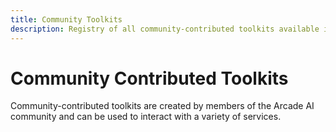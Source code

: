 ```yaml
---
title: Community Toolkits
description: Registry of all community-contributed toolkits available in the Arcade AI ecosystem
---
```



# Community Contributed Toolkits

Community-contributed toolkits are created by members of the Arcade AI community and can be used to interact with a variety of services.

<br />

<div className={styles.toolGrid}>
  <ToolCard
    name="Notion"
    image="community-contributed"
    summary="Notion integration to search, create, update, and delete databases/pages"
    link="/integrations/community-toolkits/Notion/reference"
    category="Community Contributed Toolkit"
  />
  <ToolCard
    name="Twilio"
    image="community-contributed"
    summary="A twilio integration to send SMS and WhatsApps"
    link="/integrations/community-toolkits/Twilio/reference"
    category="Community Contributed Toolkit"
  />
</div>
